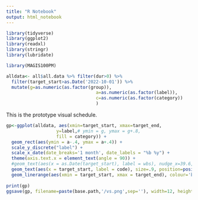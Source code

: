 ```yaml
---
title: "R Notebook"
output: html_notebook
---
```


```r
library(tidyverse)
library(ggplot2)
library(readxl)
library(stringr)
library(lubridate)

library(MAGIS100PM)
```


```r
alldata<- all$all.data %>% filter(dur>0) %>%
  filter(target_start>as.Date('2022-10-01')) %>%
  mutate(g=as.numeric(as.factor(group)),
                                  a=as.numeric(as.factor(label)),
                                  c=as.numeric(as.factor(category))
                                  )
```

This is the prototype visual schedule.   

```r
gp<-ggplot(alldata, aes(xmin=target_start, xmax=target_end, 
                   y=label,# ymin = g, ymax = g+.8, 
                   fill = category)) +
  geom_rect(aes(ymin = a-.4, ymax = a+.4)) +
  scale_y_discrete("label") +
  scale_x_date(date_breaks='1 month', date_labels = "%b %y") +
  theme(axis.text.x = element_text(angle = 90)) + 
  #geom_text(aes(x = as.Date(target_start), label = wbs), nudge_x=39.6, nudge_y=.2, size=3
  geom_text(aes(x = target_start, label = code), size=.9, position=position_dodge2(width=.8)) +
  geom_linerange(aes(xmin = target_start, xmax = target_end), colour='blue', linewidth=.1, position=position_dodge2(width=.8))
  
print(gp)
ggsave(gp, filename=paste(base.path,'/vs.png',sep=''), width=12, height=12, units='in', device="png")

```
